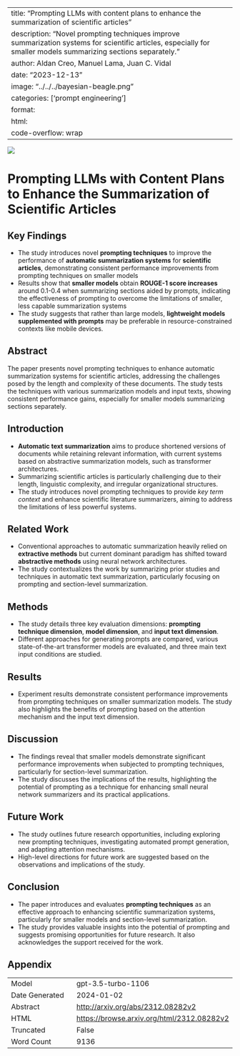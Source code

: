 
---
title: "Prompting LLMs with content plans to enhance the summarization of scientific articles"
description: "Novel prompting techniques improve summarization systems for scientific articles, especially for smaller models summarizing sections separately."
author: Aldan Creo, Manuel Lama, Juan C. Vidal
date: "2023-12-13"
image: "../../../bayesian-beagle.png"
categories: ['prompt engineering']
format:
  html:
    code-overflow: wrap
---

![](None)

# Prompting LLMs with Content Plans to Enhance the Summarization of Scientific Articles

## Key Findings
- The study introduces novel **prompting techniques** to improve the performance of **automatic summarization systems** for **scientific articles**, demonstrating consistent performance improvements from prompting techniques on smaller models
- Results show that **smaller models** obtain **ROUGE-1 score increases** around 0.1-0.4 when summarizing sections aided by prompts, indicating the effectiveness of prompting to overcome the limitations of smaller, less capable summarization systems
- The study suggests that rather than large models, **lightweight models supplemented with prompts** may be preferable in resource-constrained contexts like mobile devices.

## Abstract
The paper presents novel prompting techniques to enhance automatic summarization systems for scientific articles, addressing the challenges posed by the length and complexity of these documents. The study tests the techniques with various summarization models and input texts, showing consistent performance gains, especially for smaller models summarizing sections separately.

## Introduction
- **Automatic text summarization** aims to produce shortened versions of documents while retaining relevant information, with current systems based on abstractive summarization models, such as transformer architectures.
- Summarizing scientific articles is particularly challenging due to their length, linguistic complexity, and irregular organizational structures.
- The study introduces novel prompting techniques to provide *key term context* and enhance scientific literature summarizers, aiming to address the limitations of less powerful systems.

## Related Work
- Conventional approaches to automatic summarization heavily relied on **extractive methods** but current dominant paradigm has shifted toward **abstractive methods** using neural network architectures.
- The study contextualizes the work by summarizing prior studies and techniques in automatic text summarization, particularly focusing on prompting and section-level summarization.

## Methods
- The study details three key evaluation dimensions: **prompting technique dimension**, **model dimension**, and **input text dimension**.
- Different approaches for generating prompts are compared, various state-of-the-art transformer models are evaluated, and three main text input conditions are studied.

## Results
- Experiment results demonstrate consistent performance improvements from prompting techniques on smaller summarization models. The study also highlights the benefits of prompting based on the attention mechanism and the input text dimension.

## Discussion
- The findings reveal that smaller models demonstrate significant performance improvements when subjected to prompting techniques, particularly for section-level summarization.
- The study discusses the implications of the results, highlighting the potential of prompting as a technique for enhancing small neural network summarizers and its practical applications.

## Future Work
- The study outlines future research opportunities, including exploring new prompting techniques, investigating automated prompt generation, and adapting attention mechanisms.
- High-level directions for future work are suggested based on the observations and implications of the study.

## Conclusion
- The paper introduces and evaluates **prompting techniques** as an effective approach to enhancing scientific summarization systems, particularly for smaller models and section-level summarization.
- The study provides valuable insights into the potential of prompting and suggests promising opportunities for future research. It also acknowledges the support received for the work.

## Appendix

|          |          |
|----------|----------|
| Model     | gpt-3.5-turbo-1106       |
| Date Generated     | 2024-01-02       |
| Abstract | [http://arxiv.org/abs/2312.08282v2](http://arxiv.org/abs/2312.08282v2)        |
| HTML     | [https://browse.arxiv.org/html/2312.08282v2](https://browse.arxiv.org/html/2312.08282v2)       |
| Truncated       | False       |
| Word Count       | 9136       |